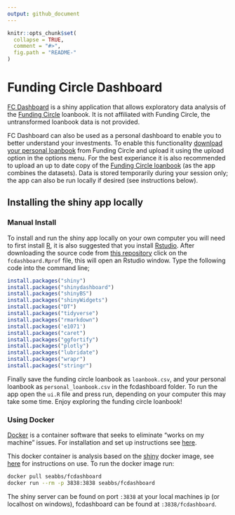 ```yaml
---
output: github_document
---
```


<!-- README.md is generated from README.Rmd. Please edit that file -->

```r
knitr::opts_chunk$set(
  collapse = TRUE,
  comment = "#>",
  fig.path = "README-"
)
```

# Funding Circle Dashboard

[FC Dashboard](http://seabbs.co.uk/shiny/fcdashboard) is a shiny application that allows exploratory data analysis of the [Funding Circle](https://www.fundingcircle.com) loanbook. It is not affiliated with Funding Circle, the untransformed loanbook data is not provided. 

FC Dashboard can also be used as a personal dashboard to enable you to better understand your investments. To enable this functionality [download your personal loanbook](https://www.fundingcircle.com/investors/historical_loan_parts_summaries.csv?disable_pagination=true) from Funding Circle and upload it using the upload option in the options menu. For the best experiance it is also recommended to upload an up to date copy of the [Funding Circle loanbook](https://www.fundingcircle.com/loanbook) (as the app combines the datasets). Data is stored temporarily during your session only; the app can also be run locally if desired (see instructions below).

## Installing the shiny app locally


### Manual Install

To install and run the shiny app locally on your own computer you will need to first install [R](https://www.r-project.org/), it is also suggested that you install [Rstudio](https://www.rstudio.com/products/rstudio/download/). After downloading the source code from [this repository](https://www.github.com/seabbs/fcdashboard) click on the `fcdashboard.Rprof` file, this will open an Rstudio window. Type the following code into the command line;

```r
install.packages("shiny")
install.packages("shinydashboard")
install.packages("shinyBS")
install.packages("shinyWidgets")
install.packages("DT")
install.packages("tidyverse")
install.packages("rmarkdown")
install.packages('e1071')
install.packages("caret")
install.packages("ggfortify")
install.packages("plotly")
install.packages("lubridate")
install.packages("wrapr")
install.packages("stringr")
```

Finally save the funding circle loanbook as `loanbook.csv`, and your personal loanbook as `personal_loanbook.csv` in the fcdashboard folder. To run the app open the `ui.R` file and press run, depending on your computer this may take some time. Enjoy exploring the funding circle loanbook!

### Using Docker

[Docker](https://www.docker.com/what-docker) is a container software that seeks to eliminate "works on my machine" issues. For installation and set up instructions see [here](https://www.docker.com/community-edition). 

This docker container is analysis based on the [shiny](https://hub.docker.com/r/rocker/shiny/) docker image, see [here](https://github.com/rocker-org/shiny) for instructions on use. To run the docker image run:

```bash
docker pull seabbs/fcdashboard
docker run --rm -p 3838:3838 seabbs/fcdashboard
```

The shiny server can be found on port `:3838` at your local machines ip (or localhost on windows), fcdashboard can be found at `:3838/fcdashboard`.



